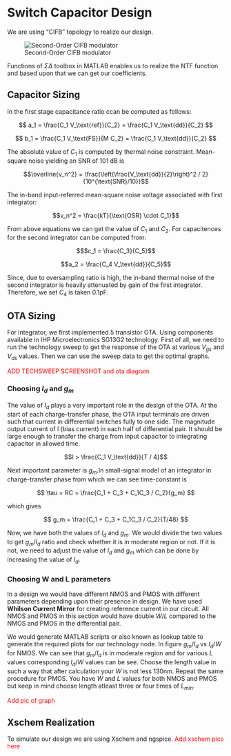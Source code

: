 # Switch Capacitor Design

We are using "CIFB" topology to realize our design.

![Second-Order CIFB modulator](figures/switch_cap/_coeff.svg){#fig-SIMPLE_SH}

Functions of $\Sigma \Delta$ toolbox in MATLAB enables us to realize the NTF function and based upon that we can get our coefficients.

## Capacitor Sizing

In the first stage capacitance ratio ccan be computed as follows:

$$ 
a_1 = \frac{C_1 V_\text{ref}}{C_2} = \frac{C_1 V_\text{dd}}{C_2}
$$

$$
b_1 = \frac{C_1 V_\text{FS}}{M C_2} = \frac{C_1 V_\text{dd}}{C_2}
 $$

The absolute value of $C_{1}$ is computed by thermal noise constraint. Mean-square noise yielding an SNR of 101 dB is 

$$\overline{v_n^2} = \frac{\left(\frac{V_\text{dd}}{2}\right)^2 / 2}{10^{\text{SNR}/10}}$$

The in-band input-referred mean-square noise voltage associated with first integrator:

$$v_n^2 = \frac{kT}{\text{OSR} \cdot C_1}$$

From above equations we can get the value of $C_1$ and $C_2$. For capacitences for the second integrator can be computed from:

$$$c_1 = \frac{C_3}{C_5}$$

$$a_2 = \frac{C_4 V_\text{dd}}{C_5}$$

Since, due to oversampling ratio is high, the in-band thermal noise of the second integrator is heavily attenuated by gain of the first integrator. Therefore, we set $C_4$ is taken 0.1pF. 

## OTA Sizing

For integrator, we first implemented 5 transistor OTA. Using components available in IHP Microelectronics SG13G2 technology. First of all, we need to run the technology sweep to get the response of the OTA at various $V_{gs}$ and $V_{ds}$ values. Then we can use the sweep data to get the optimal graphs.

<font color ="red"> ADD TECHSWEEP SCREENSHOT and ota diagram </font>

### Choosing $I_{d}$ and $g_{m}$

The value of $I_d$ plays a very important role in the design of the OTA. At the start of each charge-transfer phase, the OTA input terminals are driven such that current in differential switches fully to one side. The magnitude output current of I (bias current) in each half of differential pair. It should be large enough to transfer the charge from input capacitor to integrating capacitor in allowed time.

$$I > \frac{C_1 V_\text{dd}}{T / 4}$$

Next important parameter is $g_m$.In small-signal model of an integrator in charge-transfer phase from which we can see time-constant is

$$
\tau = RC = \frac{C_1 + C_3 + C_1C_3 / C_2}{g_m}
$$

which gives 

$$
g_m = \frac{C_1 + C_3 + C_1C_3 / C_2}{T/48}
$$

Now, we have both the values of $I_d$ and $g_m$. We would divide the two values to get $g_m/I_d$ ratio and check whether it is in moderate region or not. If it is not, we need to adjust the value of $I_d$ and $g_m$ which can be done by increasing the value of $I_d$.

### Choosing W and L parameters

In a design we would have different NMOS and PMOS with different parameters depending upon their presence in design. We have used **Whilson Current Mirror** for creating reference current in our circuit. All NMOS and PMOS in this section would have double $W/L$ compared to the NMOS and PMOS in the differential pair.

We would generate MATLAB scripts or also known as lookup table to generate the required plots for our technology node. In figure $g_m/I_d$ vs $I_d/W$ for NMOS. We can see that $g_m/I_d$ is in moderate region and for various $L$ values corresponding $I_d/W$ values can be see. Choose the length value in such a way that after calculation your $W$ is not less 130nm. Repeat the same procedure for PMOS. You have $W$ and $L$ values for both NMOS and PMOS but keep in mind choose length atleast three or four times of $L_{min}$.

<font color="red"> Add pic of graph </font>

## Xschem Realization

To simulate our design we are using Xschem and ngspice. <font color ="red">Add xschem pics here </font>